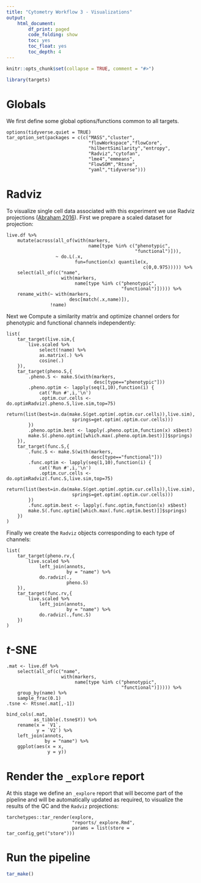 ```yaml
---
title: "Cytometry Workflow 3 - Visualizations"
output: 
    html_document:
        df_print: paged
        code_folding: show
        toc: yes
        toc_float: yes
        toc_depth: 4
---
```


```r
knitr::opts_chunk$set(collapse = TRUE, comment = "#>")
```

```r
library(targets)
```

# Globals

We first define some global options/functions common to all targets.

```targets
options(tidyverse.quiet = TRUE)
tar_option_set(packages = c(c("MASS","cluster",
                              "flowWorkspace","flowCore",
                              "hilbertSimilarity","entropy",
                              "Radviz","cytofan",
                              "lme4","emmeans",
                              "FlowSOM","Rtsne",
                              "yaml","tidyverse")))
```

# Radviz

To visualize single cell data associated with this experiment we use Radviz projections ([Abraham 2016](https://doi.org/10.1002/cyto.b.21499)). First we prepare a scaled dataset for projection:

```targets
live.df %>%
    mutate(across(all_of(with(markers,
                              name[type %in% c("phenotypic",
                                               "functional")])),
                  ~ do.L(.x,
                         fun=function(x) quantile(x,
                                                  c(0,0.975))))) %>% 
    select(all_of(c("name",
                    with(markers,
                         name[type %in% c("phenotypic",
                                          "functional")])))) %>% 
    rename_with(~ with(markers,
                       desc[match(.x,name)]),
                !name)
```

Next we Compute a similarity matrix and optimize channel orders for phenotypic and functional channels independently:

```targets
list(
    tar_target(live.sim,{
        live.scaled %>% 
            select(!name) %>% 
            as.matrix(.) %>% 
            cosine(.)
    }),
    tar_target(pheno.S,{
        .pheno.S <- make.S(with(markers,
                                desc[type=="phenotypic"]))
        .pheno.optim <- lapply(seq(1,10),function(i) {
            cat('Run #',i,'\n')
            .optim.cur.cells <- do.optimRadviz(.pheno.S,live.sim,top=75)
            return(list(best=in.da(make.S(get.optim(.optim.cur.cells)),live.sim),
                        springs=get.optim(.optim.cur.cells)))
        })
        .pheno.optim.best <- lapply(.pheno.optim,function(x) x$best)
        make.S(.pheno.optim[[which.max(.pheno.optim.best)]]$springs)
    }),
    tar_target(func.S,{
        .func.S <- make.S(with(markers,
                               desc[type=="functional"]))
        .func.optim <- lapply(seq(1,10),function(i) {
            cat('Run #',i,'\n')
            .optim.cur.cells <- do.optimRadviz(.func.S,live.sim,top=75)
            return(list(best=in.da(make.S(get.optim(.optim.cur.cells)),live.sim),
                        springs=get.optim(.optim.cur.cells)))
        })
        .func.optim.best <- lapply(.func.optim,function(x) x$best)
        make.S(.func.optim[[which.max(.func.optim.best)]]$springs)
    })
)
```

Finally we create the `Radviz` objects corresponding to each type of channels:

```targets
list(
    tar_target(pheno.rv,{
        live.scaled %>% 
            left_join(annots,
                      by = "name") %>% 
            do.radviz(.,
                      pheno.S)
    }),
    tar_target(func.rv,{
        live.scaled %>% 
            left_join(annots,
                      by = "name") %>% 
            do.radviz(.,func.S)
    })
)
```

# *t*-SNE

```targets
.mat <- live.df %>%
    select(all_of(c("name",
                    with(markers,
                         name[type %in% c("phenotypic",
                                          "functional")])))) %>% 
    group_by(name) %>% 
    sample_frac(0.1)
.tsne <- Rtsne(.mat[,-1])

bind_cols(.mat,
          as_tibble(.tsne$Y)) %>% 
    rename(x = `V1`,
           y = `V2`) %>% 
    left_join(annots,
              by = "name") %>% 
    ggplot(aes(x = x,
               y = y))
```

# Render the `_explore` report

At this stage we define an `_explore` report that will become part of the pipeline and will be automatically updated as required, to visualize the results of the QC and the `Radviz` projections:

```targets
tarchetypes::tar_render(explore,
                        "reports/_explore.Rmd",
                        params = list(store = tar_config_get("store")))
```

# Run the pipeline

```r
tar_make()
```
